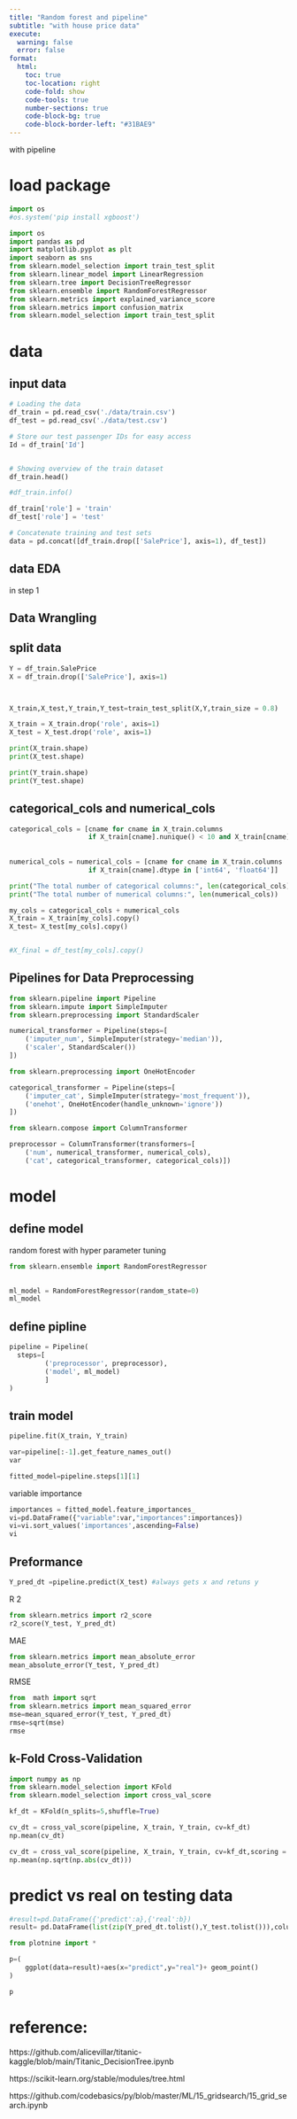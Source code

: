 ```yaml
---
title: "Random forest and pipeline"
subtitle: "with house price data"
execute:
  warning: false
  error: false
format:
  html:
    toc: true
    toc-location: right
    code-fold: show
    code-tools: true
    number-sections: true
    code-block-bg: true
    code-block-border-left: "#31BAE9"
---
```


with pipeline

# load package

```python
import os
#os.system('pip install xgboost')
```


```python
import os
import pandas as pd
import matplotlib.pyplot as plt
import seaborn as sns
from sklearn.model_selection import train_test_split
from sklearn.linear_model import LinearRegression
from sklearn.tree import DecisionTreeRegressor
from sklearn.ensemble import RandomForestRegressor
from sklearn.metrics import explained_variance_score
from sklearn.metrics import confusion_matrix
from sklearn.model_selection import train_test_split

```

# data

## input data
```python
# Loading the data
df_train = pd.read_csv('./data/train.csv')
df_test = pd.read_csv('./data/test.csv')

# Store our test passenger IDs for easy access
Id = df_train['Id']


# Showing overview of the train dataset
df_train.head()

```
```python
#df_train.info()
```


```python
df_train['role'] = 'train'
df_test['role'] = 'test'

# Concatenate training and test sets
data = pd.concat([df_train.drop(['SalePrice'], axis=1), df_test])
```


## data EDA

in step 1



## Data Wrangling




## split data

```python

Y = df_train.SalePrice
X = df_train.drop(['SalePrice'], axis=1)



X_train,X_test,Y_train,Y_test=train_test_split(X,Y,train_size = 0.8)

X_train = X_train.drop('role', axis=1)
X_test = X_test.drop('role', axis=1)


```


```python
print(X_train.shape)
print(X_test.shape)
```

```python
print(Y_train.shape)
print(Y_test.shape)
```


## categorical_cols and numerical_cols


```python
categorical_cols = [cname for cname in X_train.columns 
                    if X_train[cname].nunique() < 10 and X_train[cname].dtype == "object"]
                    
                    
numerical_cols = numerical_cols = [cname for cname in X_train.columns 
                    if X_train[cname].dtype in ['int64', 'float64']]
```

```python
print("The total number of categorical columns:", len(categorical_cols))
print("The total number of numerical columns:", len(numerical_cols))
```


```python
my_cols = categorical_cols + numerical_cols
X_train = X_train[my_cols].copy()
X_test= X_test[my_cols].copy()


#X_final = df_test[my_cols].copy()
```


## Pipelines for Data Preprocessing

```python
from sklearn.pipeline import Pipeline
from sklearn.impute import SimpleImputer
from sklearn.preprocessing import StandardScaler
```


```python
numerical_transformer = Pipeline(steps=[
    ('imputer_num', SimpleImputer(strategy='median')), 
    ('scaler', StandardScaler())
])
```




```python
from sklearn.preprocessing import OneHotEncoder

categorical_transformer = Pipeline(steps=[
    ('imputer_cat', SimpleImputer(strategy='most_frequent')),
    ('onehot', OneHotEncoder(handle_unknown='ignore'))
])
```


```python
from sklearn.compose import ColumnTransformer

preprocessor = ColumnTransformer(transformers=[
    ('num', numerical_transformer, numerical_cols),
    ('cat', categorical_transformer, categorical_cols)])
```



# model


## define model

random forest with  hyper parameter tuning
```python

from sklearn.ensemble import RandomForestRegressor
   

ml_model = RandomForestRegressor(random_state=0)
ml_model
```

## define pipline

```python
pipeline = Pipeline(
  steps=[
         ('preprocessor', preprocessor), 
         ('model', ml_model)
         ]
)
```




## train model

```python
pipeline.fit(X_train, Y_train)
```




```python
var=pipeline[:-1].get_feature_names_out()
var
```


```python
fitted_model=pipeline.steps[1][1]
```



variable importance 
```python
importances = fitted_model.feature_importances_
vi=pd.DataFrame({"variable":var,"importances":importances})
vi=vi.sort_values('importances',ascending=False)
vi
```

## Preformance


```python
Y_pred_dt =pipeline.predict(X_test) #always gets x and retuns y
```


R 2
```python
from sklearn.metrics import r2_score
r2_score(Y_test, Y_pred_dt)
```

MAE
```python
from sklearn.metrics import mean_absolute_error
mean_absolute_error(Y_test, Y_pred_dt)
```

RMSE
```python

from  math import sqrt
from sklearn.metrics import mean_squared_error
mse=mean_squared_error(Y_test, Y_pred_dt)
rmse=sqrt(mse)
rmse
```


## k-Fold Cross-Validation

```python
import numpy as np
from sklearn.model_selection import KFold
from sklearn.model_selection import cross_val_score
```


```python
kf_dt = KFold(n_splits=5,shuffle=True)  
```

```python
cv_dt = cross_val_score(pipeline, X_train, Y_train, cv=kf_dt)
np.mean(cv_dt)
```

```python
cv_dt = cross_val_score(pipeline, X_train, Y_train, cv=kf_dt,scoring = 'neg_mean_squared_error')
np.mean(np.sqrt(np.abs(cv_dt)))
```


# predict vs real on testing data

```python
#result=pd.DataFrame({'predict':a},{'real':b})
result= pd.DataFrame(list(zip(Y_pred_dt.tolist(),Y_test.tolist())),columns=['predict','real'])

from plotnine import *

p=(
    ggplot(data=result)+aes(x="predict",y="real")+ geom_point()
)

p


```
# reference:

https://github.com/alicevillar/titanic-kaggle/blob/main/Titanic_DecisionTree.ipynb

https://scikit-learn.org/stable/modules/tree.html

https://github.com/codebasics/py/blob/master/ML/15_gridsearch/15_grid_search.ipynb

